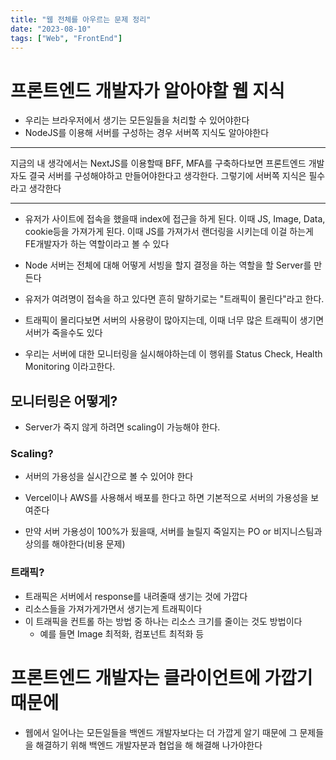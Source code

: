 ```yaml
---
title: "웹 전체를 아우르는 문제 정리"
date: "2023-08-10"
tags: ["Web", "FrontEnd"]
---
```


# 프론트엔드 개발자가 알아야할 웹 지식

- 우리는 브라우저에서 생기는 모든일들을 처리할 수 있어야한다
- NodeJS를 이용해 서버를 구성하는 경우 서버쪽 지식도 알아야한다

---

지금의 내 생각에서는 NextJS를 이용할때 BFF, MFA를 구축하다보면 프론트엔드 개발자도 결국 서버를 구성해야하고 만들어야한다고 생각한다. 그렇기에 서버쪽 지식은 필수라고 생각한다

---

- 유저가 사이트에 접속을 했을때 index에 접근을 하게 된다. 이때 JS, Image, Data, cookie등을 가져가게 된다. 이때 JS를 가져가서 랜더링을 시키는데 이걸 하는게 FE개발자가 하는 역할이라고 볼 수 있다

- Node 서버는 전체에 대해 어떻게 서빙을 할지 결정을 하는 역할을 할 Server를 만든다

- 유저가 여려명이 접속을 하고 있다면 흔히 말하기로는 "트래픽이 몰린다"라고 한다.

- 트래픽이 몰리다보면 서버의 사용량이 많아지는데, 이때 너무 많은 트래픽이 생기면 서버가 죽을수도 있다

- 우리는 서버에 대한 모니터링을 실시해야하는데 이 행위를 Status Check, Health Monitoring 이라고한다.

## 모니터링은 어떻게?

- Server가 죽지 않게 하려면 scaling이 가능해야 한다.

### Scaling?

- 서버의 가용성을 실시간으로 볼 수 있어야 한다
- Vercel이나 AWS를 사용해서 배포를 한다고 하면 기본적으로 서버의 가용성을 보여준다

- 만약 서버 가용성이 100%가 됬을때, 서버를 늘릴지 죽일지는 PO or 비지니스팀과 상의를 해야한다(비용 문제)

### 트래픽?

- 트래픽은 서버에서 response를 내려줄때 생기는 것에 가깝다
- 리소스들을 가져가게가면서 생기는게 트래픽이다
- 이 트래픽을 컨트롤 하는 방법 중 하나는 리소스 크기를 줄이는 것도 방법이다
  - 예를 들면 Image 최적화, 컴포넌트 최적화 등

# 프론트엔드 개발자는 클라이언트에 가깝기때문에

- 웹에서 일어나는 모든일들을 백엔드 개발자보다는 더 가깝게 알기 때문에 그 문제들을 해결하기 위해 백엔드 개발자분과 협업을 해 해결해 나가야한다
